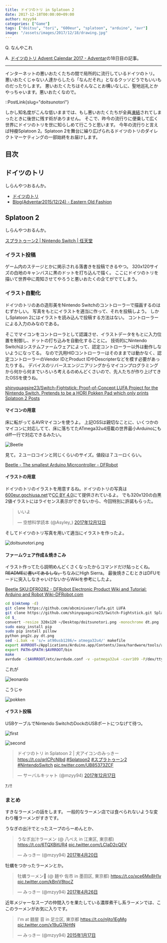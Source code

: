 ```yaml
---
title: ドイツのトリ in Splatoon 2
date: 2017-12-18T00:00:00+09:00
author: mzyy94
categories: ["Game"]
tags: ["doitsu", "tori", "600eur", "splatoon", "arduino", "avr"]
image: "/assets/images/2017/12/18/drawing.jpg"
---
```


Q. なんやこれ

A. [ドイツのトリ Advent Calendar 2017 - Adventar](https://adventar.org/calendars/2074)の18日目の記事。

---

インターネットの悪いおたくたちの間で局所的に流行しているドイツのトリ。
悪いおたくじゃない人達からしたら「なんだそれ」となるクッソどうでもいいものだったりします。
悪いおたくたちはそんなことお構いなしに、聖地巡礼とかやっちゃいます。悪いおたくなので。

::PostLink{slug="doitsunotori"}

しかし知名度がこんな低いままでは、もし悪いおたくたちが全員[凍結](https://twitter.com/toshi_a)されてしまったときに後世に残す術がありません。
そこで、昨今の流行りに便乗して広く世界にドイツのトリを世に知らしめて行こうと思います。
今年の流行りと言えば<del>忖度</del>Splatoon 2。Splatoon 2を舞台に繰り広げられるドイツのトリのダイレクトマーケティングの一部始終をお届けします。

## 目次


## ドイツのトリ

しらんやつおるんか。

- [ドイツのトリ](http://600eur.gochiusa.net/)
- [Blog(Adventar2015/12/24) - Eastern Old Fashion](http://eastern-old-fashion.net/blog/adventar2015_12_24.html)

## Splatoon 2

しらんやつおるんか。

[スプラトゥーン2 \| Nintendo Switch \| 任天堂](https://www.nintendo.co.jp/switch/aab6a/index.html)

### イラスト投稿

ゲーム内のステージとかに掲示される落書きを投稿できるやつ。
320x120サイズの白地のキャンバスに黒のドットを打ち込んで描く。
ここにドイツのトリを描いて世界中に周知させてやろうと悪いおたくの企てがでてしまう。


### イラスト自動化

ドイツのトリのあの造形美をNintendo Switchのコントローラーで描画するのはむずかしい。
写真をもとにイラストを適当に作って、それを投稿しよう。
しかしSplatoon 2にはイラストを読み込んで投稿する方法はない。
コントローラーによる入力のみなのである。

そこでマイコンをコントローラとして認識させ、イラストデータをもとに入力位置を制御し、ドットの打ち込みを自動化することに。
技術的にNintendo Switchはシステムファームウェアによって、認定コントローラー以外は動作しないようになってる。
なので汎用HIDコントローラーはそのままでは動かなく、認定コントローラーのVendor IDとProduct IDやDescripterなどを模す必要があったりする。
デバイスのリバースエンジニアリングからマイコンプログラミングから何から何までいろいろ考えるのめんどくさいので、先人たちが作り上げてきたOSSを使うね。

[shinyquagsire23/Switch-Fightstick: Proof-of-Concept LUFA Project for the Nintendo Switch. Pretends to be a HORI Pokken Pad which only prints Splatoon 2 Posts](https://github.com/shinyquagsire23/Switch-Fightstick)


#### マイコンの用意

床に転がってるAVRマイコンを使うよ。
上記OSSは親切なことに、いくつかのマイコンに対応してて、床に落ちてたATmega32u4搭載の世界最小Arduinoにもdiff一行で対応できるみたい。

![Beetle](/assets/images/2017/12/18/beetle.jpg)

見て。２ユーロコインと同じくらいのサイズ。値段は７ユーロくらい。

[Beetle - The smallest Arduino Micrcontroller - DFRobot](https://www.dfrobot.com/product-1075.html)


#### イラストの用意

ドイツのトリのイラストを用意するね。ドイツのトリの写真は[600eur.gochiusa.net](http://600eur.gochiusa.net/)で[CC BY 4.0](https://creativecommons.org/licenses/by/4.0/)にて提供されているよ。
でも320x120の白黒2値イラストにはライセンス表示ができないから、今回特別に許諾もらった。

<blockquote class="twitter-tweet" data-lang="ja"><p lang="ja" dir="ltr">いいよ</p>&mdash; 空想科学読本 (@Asyley_) <a href="https://twitter.com/Asyley_/status/940525207453700096?ref_src=twsrc%5Etfw">2017年12月12日</a></blockquote>

そしてドイツのトリ写真を用いて適当にイラストを作ったよ。

![doitsunotori.png](/assets/images/2017/12/18/doitsunotori.png)

#### ファームウェア作成＆焼きこみ

イラスト作ってたら説明めんどくさくなったからコマンドだけ貼っとくね。<del>READMEに書いてあるしな。</del>ちなみにHigh Sierra。
最後焼きこむときはDFUモードに突入しなきゃいけないからWikiを参考にしたよ。

[Beetle SKU:DFR0282 - DFRobot Electronic Product Wiki and Tutorial: Arduino and Robot Wiki-DFRobot.com](https://www.dfrobot.com/wiki/index.php/Beetle_SKU:DFR0282)

```bash
cd $(mktemp -d)
git clone https://github.com/abcminiuser/lufa.git LUFA
git clone https://github.com/shinyquagsire23/Switch-Fightstick.git Splapaint
cd $_
convert -resize 320x120 ~/Desktop/doitsunotori.png -monochrome dt.png
sudo easy_install pip
sudo pip install pillow
python png2c.py dt.png
sed -i.bak -e 's/= at90usb1286/= atmega32u4/' makefile
export AVRROOT=/Applications/Arduino.app/Contents/Java/hardware/tools/avr
export PATH=$PATH:$AVRROOT/bin
make
avrdude -C$AVRROOT/etc/avrdude.conf -v -patmega32u4 -cavr109 -P/dev/tty.usbmodem1421 -b57600 -Uflash:w:Joystick.hex:i
```

これが

![leonardo](/assets/images/2017/12/18/leonardo.png)

こうじゃ

![pokken](/assets/images/2017/12/18/pokken.png)

#### イラスト投稿

USBケーブルでNintendo SwitchのDockのUSBポートにつなげて待つ。

![first](/assets/images/2017/12/18/drawing2.jpg)

![second](/assets/images/2017/12/18/drawing3.jpg)

<blockquote class="twitter-tweet" data-lang="ja"><p lang="ja" dir="ltr">ドイツのトリ in Splatoon 2 | 犬アイコンのみっきー　<a href="https://t.co/qrlCPcNIbd">https://t.co/qrlCPcNIbd</a> <a href="https://twitter.com/hashtag/Splatoon2?src=hash&amp;ref_src=twsrc%5Etfw">#Splatoon2</a> <a href="https://twitter.com/hashtag/%E3%82%B9%E3%83%97%E3%83%A9%E3%83%88%E3%82%A5%E3%83%BC%E3%83%B32?src=hash&amp;ref_src=twsrc%5Etfw">#スプラトゥーン2</a> <a href="https://twitter.com/hashtag/NintendoSwitch?src=hash&amp;ref_src=twsrc%5Etfw">#NintendoSwitch</a> <a href="https://t.co/UB85373ZCF">pic.twitter.com/UB85373ZCF</a></p>&mdash; サーバルキッャト (@mzyy94) <a href="https://twitter.com/mzyy94/status/942410916842401792?ref_src=twsrc%5Etfw">2017年12月17日</a></blockquote>

ｱﾉ!!

### まとめ

すきなラーメンの話をします。
一般的なラーメン店では食べられないような変わり種ラーメンがすきです。


うなぎの出汁でとったスープのらーめんとか、

<blockquote class="twitter-tweet" data-lang="ja"><p lang="ja" dir="ltr">うなぎ出汁ラーメン (@ 八べえ in 江東区, 東京都) <a href="https://t.co/6TQXBitUR4">https://t.co/6TQXBitUR4</a> <a href="https://t.co/LCIaD2cQEV">pic.twitter.com/LCIaD2cQEV</a></p>&mdash; みっきー (@mzyy94) <a href="https://twitter.com/mzyy94/status/854904169869836291?ref_src=twsrc%5Etfw">2017年4月20日</a></blockquote>

牡蠣をつかったラーメンとか。

<blockquote class="twitter-tweet" data-lang="ja"><p lang="ja" dir="ltr">牡蠣ラーメン🍜 (@ 麺や 佐市 in 墨田区, 東京都) <a href="https://t.co/xce6Mx8H1v">https://t.co/xce6Mx8H1v</a> <a href="https://t.co/kBniV8tocZ">pic.twitter.com/kBniV8tocZ</a></p>&mdash; みっきー (@mzyy94) <a href="https://twitter.com/mzyy94/status/857073690927915009?ref_src=twsrc%5Etfw">2017年4月26日</a></blockquote>

近年メジャーなスープの仲間入りを果たしている濃厚煮干し系ラーメンでは、ここのラーメンがお気に入りです。

<blockquote class="twitter-tweet" data-lang="ja"><p lang="ja" dir="ltr">I&#39;m at 麺屋 音 in 足立区, 東京都 <a href="https://t.co/nljto1EgMg">https://t.co/nljto1EgMg</a> <a href="http://t.co/x19uG7AHtN">pic.twitter.com/x19uG7AHtN</a></p>&mdash; みっきー (@mzyy94) <a href="https://twitter.com/mzyy94/status/556384419507101696?ref_src=twsrc%5Etfw">2015年1月17日</a></blockquote>
<script async src="https://platform.twitter.com/widgets.js" charset="utf-8"></script>
